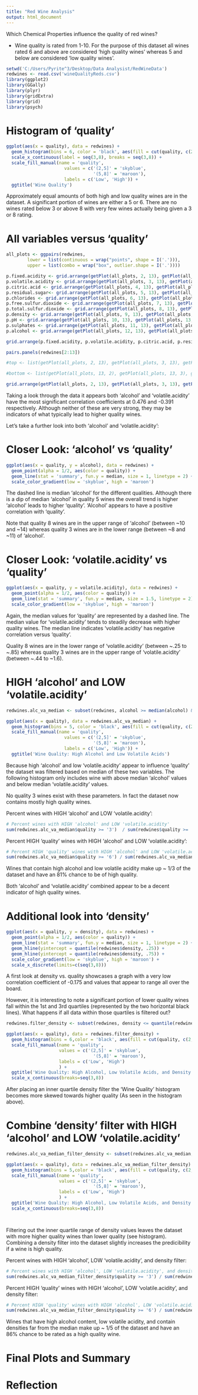 ```yaml
---
title: "Red Wine Analysis"
output: html_document
---
```


Which Chemical Properties influence the quality of red wines?

* Wine quality is rated from 1-10. For the purpose of this dataset all wines rated 6 and above are considered 'high quality wines' whereas 5 and below are considered 'low quality wines'.

```r
setwd('C:/Users/Pyrite^3/Desktop/Data Analysist/RedWineData')
redwines <- read.csv('wineQualityReds.csv')
library(ggplot2)
library(GGally)
library(plyr)
library(gridExtra)
library(grid)
library(psych)
```

# Histogram of 'quality'
```r
ggplot(aes(x = quality), data = redwines) +
  geom_histogram(bins = 6, color = 'black', aes(fill = cut(quality, c(2,5,8)))) +
  scale_x_continuous(label = seq(3,8), breaks = seq(3,8)) +
  scale_fill_manual(name = 'quality',
                      values = c('(2,5]' = 'skyblue',
                                 '(5,8]' = 'maroon'),
                      labels = c('Low', 'High')) +
  ggtitle('Wine Quality')

```

Approximately equal amounts of both high and low quality wines are in the dataset. A significant portion of wines are either a 5 or 6. There are no wines rated below 3 or above 8 with very few wines actually being given a 3 or 8 rating.

# All variables versus 'quality'
```r
all_plots <- ggpairs(redwines, 
        lower = list(continuous = wrap("points", shape = I('.'))), 
        upper = list(combo = wrap("box", outlier.shape = I('.'))))

p.fixed.acidity <- grid.arrange(getPlot(all_plots, 2, 13), getPlot(all_plots, 13, 2), top=textGrob('          fixed.acidity', gp=gpar(fontsize=11)))
p.volatile.acidity <- grid.arrange(getPlot(all_plots, 3, 13), getPlot(all_plots, 13, 3), top=textGrob('         volatile.acidity', gp=gpar(fontsize=11)))
p.citric.acid <- grid.arrange(getPlot(all_plots, 4, 13), getPlot(all_plots, 13, 4), top=textGrob('        citric.acid', gp=gpar(fontsize=11)))
p.residual.sugar<- grid.arrange(getPlot(all_plots, 5, 13), getPlot(all_plots, 13, 5), top=textGrob('         residual.sugar', gp=gpar(fontsize=11)))
p.chlorides <- grid.arrange(getPlot(all_plots, 6, 13), getPlot(all_plots, 13, 6), top=textGrob('         chlorides', gp=gpar(fontsize=11)))
p.free.sulfur.dioxide <- grid.arrange(getPlot(all_plots, 7, 13), getPlot(all_plots, 13, 7), top=textGrob('         free.sulfur.dioxide', gp=gpar(fontsize=11)))
p.total.sulfur.dioxide <- grid.arrange(getPlot(all_plots, 8, 13), getPlot(all_plots, 13, 8), top=textGrob('         total.sulfur.dioxide', gp=gpar(fontsize=11)))
p.density <- grid.arrange(getPlot(all_plots, 9, 13), getPlot(all_plots, 13, 9), top=textGrob('         density', gp=gpar(fontsize=11)))
p.pH <- grid.arrange(getPlot(all_plots, 10, 13), getPlot(all_plots, 13, 10), top=textGrob('         pH', gp=gpar(fontsize=11)))
p.sulphates <- grid.arrange(getPlot(all_plots, 11, 13), getPlot(all_plots, 13, 11), top=textGrob('         sulphates', gp=gpar(fontsize=11)))
p.alcohol <- grid.arrange(getPlot(all_plots, 12, 13), getPlot(all_plots, 13, 12), top=textGrob('         alcohol', gp=gpar(fontsize=11)))
```

```r
grid.arrange(p.fixed.acidity, p.volatile.acidity, p.citric.acid, p.residual.sugar, p.chlorides, p.free.sulfur.dioxide, p.total.sulfur.dioxide, p.density, p.pH, p.sulphates, p.alcohol, nrow = 4)
```

```r
pairs.panels(redwines[2:13])
```

```r
#top <- list(getPlot(all_plots, 2, 13), getPlot(all_plots, 3, 13), getPlot(all_plots, 4, 13), getPlot(all_plots, 5, 13), getPlot(all_plots, 6, 13), getPlot(all_plots, 7, 13), getPlot(all_plots, 8, 13), getPlot(all_plots, 9, 13), getPlot(all_plots, 10, 13), getPlot(all_plots, 11, 13), getPlot(all_plots, 12, 13))

#bottom <- list(getPlot(all_plots, 13, 2), getPlot(all_plots, 13, 3), getPlot(all_plots, 13, 4), getPlot(all_plots, 13, 5), getPlot(all_plots, 13, 6), getPlot(all_plots, 13, 7), getPlot(all_plots, 13, 8), getPlot(all_plots, 13, 9), getPlot(all_plots, 13, 10), getPlot(all_plots, 13, 11), getPlot(all_plots, 13, 12))

grid.arrange(getPlot(all_plots, 2, 13), getPlot(all_plots, 3, 13), getPlot(all_plots, 4, 13), getPlot(all_plots, 5, 13), getPlot(all_plots, 6, 13), getPlot(all_plots, 7, 13), getPlot(all_plots, 8, 13), getPlot(all_plots, 9, 13), getPlot(all_plots, 10, 13), getPlot(all_plots, 11, 13), getPlot(all_plots, 12, 13), getPlot(all_plots, 13, 2), getPlot(all_plots, 13, 3), getPlot(all_plots, 13, 4), getPlot(all_plots, 13, 5), getPlot(all_plots, 13, 6), getPlot(all_plots, 13, 7), getPlot(all_plots, 13, 8), getPlot(all_plots, 13, 9), getPlot(all_plots, 13, 10), getPlot(all_plots, 13, 11), getPlot(all_plots, 13, 12),  nrow = 2)
```

Taking a look through the data it appears both 'alcohol' and 'volatile.acidity' have the most significant correlation coefficients at 0.476 and -0.391 respectively. Although neither of these are very strong, they may be indicators of what typically lead to higher quality wines.

Let's take a further look into both 'alcohol' and 'volatile.acidity':

# Closer Look: 'alcohol' vs 'quality'
```r
ggplot(aes(x = quality, y = alcohol), data = redwines) +
  geom_point(alpha = 1/2, aes(color = quality)) +
  geom_line(stat = 'summary', fun.y = median, size = 1, linetype = 2) + 
  scale_color_gradient(low = 'skyblue', high = 'maroon')
```

The dashed line is median 'alcohol' for the different qualities. Although there is a dip of median 'alcohol' in quality 5 wines the overall trend is higher 'alcohol' leads to higher 'quality'. 'Alcohol' appears to have a positive correlation with 'quality'.

Note that quality 8 wines are in the upper range of 'alcohol' (between ~10 and ~14) whereas quality 3 wines are in the lower range (between ~8 and ~11) of 'alcohol'. 


# Closer Look: 'volatile.acidity' vs 'quality'
```r
ggplot(aes(x = quality, y = volatile.acidity), data = redwines) +
  geom_point(alpha = 1/2, aes(color = quality)) +
  geom_line(stat = 'summary', fun.y = median, size = 1.5, linetype = 2) + 
  scale_color_gradient(low = 'skyblue', high = 'maroon')
```

Again, the median values for 'quality' are represented by a dashed line. The median value for 'volatile.acidity' tends to steadily decrease with higher quality wines. The median line indicates 'volatile.acidity' has negative correlation versus 'quality'.

Quality 8 wines are in the lower range of 'volatile.acidity' (between ~.25 to ~.85) whereas quality 3 wines are in the upper range of 'volatile.acidity' (between ~.44 to ~1.6). 


# HIGH 'alcohol' and LOW 'volatile.acidity'
```r
redwines.alc_va_median <- subset(redwines, alcohol >= median(alcohol) & volatile.acidity <= median(volatile.acidity) )

ggplot(aes(x = quality), data = redwines.alc_va_median) +
  geom_histogram(bins = 5, color = 'black', aes(fill = cut(quality, c(2,5,8)))) +
  scale_fill_manual(name = 'quality',
                      values = c('(2,5]' = 'skyblue',
                                 '(5,8]' = 'maroon'),
                      labels = c('Low', 'High')) +
  ggtitle('Wine Quality: High Alcohol and Low Volatile Acids')
```

Because high 'alcohol' and low 'volatile.acidity' appear to influence 'quality' the dataset was filtered based on median of these two variables. The following histogram only includes wine with above median 'alcohol' values and below median 'volatile.acidity' values.

No quality 3 wines exist with these parameters. In fact the dataset now contains mostly high quality wines.

Percent wines with HIGH 'alcohol' and LOW 'volatile.acidity':
```r
# Percent wines with HIGH 'alcohol' and LOW 'volatile.acidity'
sum(redwines.alc_va_median$quality >= '3')  / sum(redwines$quality >= '3')

```

Percent HIGH 'quality' wines with HIGH 'alcohol' and LOW 'volatile.acidity':
```r
# Percent HIGH 'quality' wines with HIGH 'alcohol' and LOW 'volatile.acidity'
sum(redwines.alc_va_median$quality >= '6') / sum(redwines.alc_va_median$quality >= '3')
```

Wines that contain high alcohol and low volatile acidity make up ~ 1/3 of the dataset and have an 81% chance to be of high quality. 

Both 'alcohol' and 'volatile.acidity' combined appear to be a decent indicator of high quality wines.



# Additional look into 'density'
```r
ggplot(aes(x = quality, y = density), data = redwines) +
  geom_point(alpha = 1/2, aes(color = quality)) +
  geom_line(stat = 'summary', fun.y = median, size = 1, linetype = 2) +
  geom_hline(yintercept = quantile(redwines$density, .25)) +
  geom_hline(yintercept = quantile(redwines$density, .75)) + 
  scale_color_gradient(low = 'skyblue', high = 'maroon') +
  scale_x_discrete(limits=c(seq(3,8)))
```

A first look at density vs. quality showcases a graph with a very low correlation coefficient of -0.175 and values that appear to range all over the board. 

However, it is interesting to note a significant portion of lower quality wines fall within the 1st and 3rd quartiles (represented by the two horizontal black lines). What happens if all data within those quartiles is filtered out?

``` r
redwines.filter_density <- subset(redwines, density <= quantile(redwines$density, .25) | density >= quantile(redwines$density, .75))

ggplot(aes(x = quality), data = redwines.filter_density) +
  geom_histogram(bins = 6,color = 'black', aes(fill = cut(quality, c(2,5,8)))) +
  scale_fill_manual(name = 'quality',
                    values = c('(2,5]' = 'skyblue',
                                 '(5,8]' = 'maroon'),
                    labels = c('Low', 'High')
                    ) + 
  ggtitle('Wine Quality: High Alcohol, Low Volatile Acids, and Density Filter') +
  scale_x_continuous(breaks=seq(3,8))
```


After placing an inner quartile density filter the 'Wine Quality' histogram becomes more skewed towards higher quality (As seen in the histogram above).  


# Combine 'density' filter with HIGH 'alcohol' and  LOW 'volatile.acidity'
```r
redwines.alc_va_median_filter_density <- subset(redwines.alc_va_median, density <= quantile(redwines$density, .25) | density >= quantile(redwines$density, .75))

ggplot(aes(x = quality), data = redwines.alc_va_median_filter_density) +
  geom_histogram(bins = 5,color = 'black', aes(fill = cut(quality, c(2,5,8)))) +
  scale_fill_manual(name = 'quality',
                    values = c('(2,5]' = 'skyblue',
                                 '(5,8]' = 'maroon'),
                    labels = c('Low', 'High')
                    ) + 
  ggtitle('Wine Quality: High Alcohol, Low Volatile Acids, and Density Filter') +
  scale_x_continuous(breaks=seq(3,8))




```

Filtering out the inner quartile range of density values leaves the dataset with more higher quality wines than lower quality (see histogram). Combining a density filter into the dataset slightly increases the predicibility if a wine is high quality. 

Percent wines with HIGH 'alcohol', LOW 'volatile.acidity', and density filter:
```r
# Percent wines with HIGH 'alcohol', LOW 'volatile.acidity', and density filter
sum(redwines.alc_va_median_filter_density$quality >= '3') / sum(redwines$quality >= '3')
```

Percent HIGH 'quality' wines with HIGH 'alcohol', LOW 'volatile.acidity', and density filter:
```r
# Percent HIGH 'quality' wines with HIGH 'alcohol', LOW 'volatile.acidity', and density filter
sum(redwines.alc_va_median_filter_density$quality >= '6') / sum(redwines.alc_va_median_filter_density$quality >= '3')
```
Wines that have high alcohol content, low volatile acidity, and contain densities far from the median make up ~ 1/5 of the dataset and have an 86% chance to be rated as a high quality wine.

# Final Plots and Summary


# Reflection


